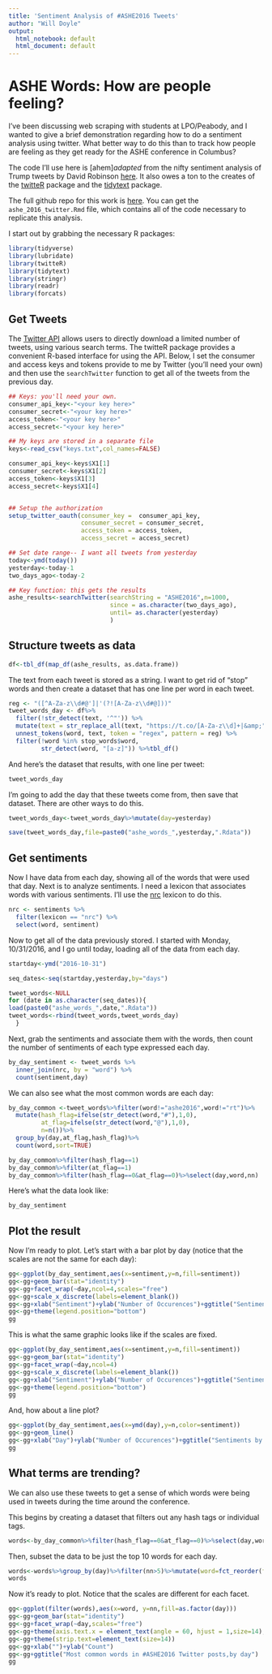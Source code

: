 ```yaml
---
title: 'Sentiment Analysis of #ASHE2016 Tweets'
author: "Will Doyle"
output:
  html_notebook: default
  html_document: default
---
```


# ASHE Words: How are people feeling?

I've been discussing web scraping with students at LPO/Peabody, and I wanted to give a brief demonstration regarding how to do a sentiment analysis using twitter. What better way to do this than to track how people are feeling as they get ready for the ASHE conference in Columbus? 

The code I'll use here is [ahem]*adapted* from the nifty sentiment analysis of Trump tweets by David Robinson [here](http://varianceexplained.org/r/trump-tweets/). It also owes a ton to the creates of the [twitteR](https://cran.r-project.org/web/packages/twitteR/index.html) package and the [tidytext](https://cran.r-project.org/web/packages/tidytext/vignettes/tidytext.html) package.


The full github repo for this work is [here](https://github.com/wdoyle42/ashe_2016_twitter). You can get the `ashe_2016_twitter.Rmd` file, which contains all of the code necessary to replicate this analysis. 

I start out by grabbing the necessary R packages:
```r
library(tidyverse)
library(lubridate)
library(twitteR)
library(tidytext)
library(stringr)
library(readr)
library(forcats)
```


## Get Tweets

The [Twitter API](https://dev.twitter.com/overview/api) allows users to directly download a limited number of tweets, using various search terms. The twitteR package provides a convenient R-based interface for using the API. Below, I set the consumer and access keys and tokens provide to me by Twitter (you'll need your own) and then use the `searchTwitter` function to get all of the tweets from the previous day. 


```r
## Keys: you'll need your own. 
consumer_api_key<-"<your key here>"
consumer_secret<-"<your key here>"
access_token<-"<your key here>"
access_secret<-"<your key here>"

## My keys are stored in a separate file
keys<-read_csv("keys.txt",col_names=FALSE)

consumer_api_key<-keys$X1[1]
consumer_secret<-keys$X1[2]
access_token<-keys$X1[3]
access_secret<-keys$X1[4]


## Setup the authorization
setup_twitter_oauth(consumer_key =  consumer_api_key,
                    consumer_secret = consumer_secret,
                    access_token = access_token,
                    access_secret = access_secret)

## Set date range-- I want all tweets from yesterday
today<-ymd(today())
yesterday<-today-1
two_days_ago<-today-2

## Key function: this gets the results
ashe_results<-searchTwitter(searchString = "ASHE2016",n=1000,
                            since = as.character(two_days_ago),
                            until= as.character(yesterday)
                            )
```

## Structure tweets as data

```r
df<-tbl_df(map_df(ashe_results, as.data.frame))
```

The text from each tweet is stored as a string. I want to get rid of "stop" words and then create a dataset that has one line per word in each tweet. 

```r
reg <- "([^A-Za-z\\d#@']|'(?![A-Za-z\\d#@]))"
tweet_words_day <- df%>%
  filter(!str_detect(text, '^"')) %>%
  mutate(text = str_replace_all(text, "https://t.co/[A-Za-z\\d]+|&amp;", "")) %>%
  unnest_tokens(word, text, token = "regex", pattern = reg) %>%
  filter(!word %in% stop_words$word,
         str_detect(word, "[a-z]")) %>%tbl_df()
```

And here's the dataset that results, with one line per tweet:

```r
tweet_words_day
```

I'm going to add the day that these tweets come from, then save that dataset. There are other ways to do this. 
```r
tweet_words_day<-tweet_words_day%>%mutate(day=yesterday)

save(tweet_words_day,file=paste0("ashe_words_",yesterday,".Rdata"))
```

## Get sentiments

Now I have data from each day, showing all of the words that were used that day. Next is to analyze sentiments. I need a lexicon that associates words with various sentiments. I'll use the [nrc](http://saifmohammad.com/WebPages/NRC-Emotion-Lexicon.htm) lexicon to do this. 

```r

nrc <- sentiments %>%
  filter(lexicon == "nrc") %>%
  select(word, sentiment)
```

Now to get all of the data previously stored. I started with Monday, 10/31/2016, and I go until today, loading all of the data from each day. 

```r
startday<-ymd("2016-10-31")

seq_dates<-seq(startday,yesterday,by="days")

tweet_words<-NULL
for (date in as.character(seq_dates)){
load(paste0("ashe_words_",date,".Rdata"))
tweet_words<-rbind(tweet_words,tweet_words_day)
  }
```

Next, grab the sentiments and associate them with the words, then count the number of sentiments of each type expressed each day. 
```r
by_day_sentiment <- tweet_words %>%
  inner_join(nrc, by = "word") %>%
  count(sentiment,day)
```

We can also see what the most common words are each day:
```r

by_day_common <-tweet_words%>%filter(word!="ashe2016",word!="rt")%>%
  mutate(hash_flag=ifelse(str_detect(word,"#"),1,0),
         at_flag=ifelse(str_detect(word,"@"),1,0),
         n=n())%>%
  group_by(day,at_flag,hash_flag)%>%
  count(word,sort=TRUE)

by_day_common%>%filter(hash_flag==1)  
by_day_common%>%filter(at_flag==1)  
by_day_common%>%filter(hash_flag==0&at_flag==0)%>%select(day,word,nn)


```


Here's what the data look like:
```r
by_day_sentiment
```


## Plot the result

Now I'm ready to plot. Let's start with a bar plot by day (notice that the scales are not the same for each day):


```r
gg<-ggplot(by_day_sentiment,aes(x=sentiment,y=n,fill=sentiment))
gg<-gg+geom_bar(stat="identity")
gg<-gg+facet_wrap(~day,ncol=4,scales="free")
gg<-gg+scale_x_discrete(labels=element_blank())
gg<-gg+xlab("Sentiment")+ylab("Number of Occurences")+ggtitle("Sentiments by Day")
gg<-gg+theme(legend.position="bottom")
gg
```

This is what the same graphic looks like if the scales are fixed. 

```r
gg<-ggplot(by_day_sentiment,aes(x=sentiment,y=n,fill=sentiment))
gg<-gg+geom_bar(stat="identity")
gg<-gg+facet_wrap(~day,ncol=4)
gg<-gg+scale_x_discrete(labels=element_blank())
gg<-gg+xlab("Sentiment")+ylab("Number of Occurences")+ggtitle("Sentiments by Day")
gg<-gg+theme(legend.position="bottom")
gg
```


And, how about a line plot?

```r
gg<-ggplot(by_day_sentiment,aes(x=ymd(day),y=n,color=sentiment))
gg<-gg+geom_line()
gg<-gg+xlab("Day")+ylab("Number of Occurences")+ggtitle("Sentiments by Day")
gg
```

## What terms are trending?

We can also use these tweets to get a sense of which words were being used in tweets during the time around the conference. 

This begins by creating a dataset that filters out any hash tags or individual tags.  

```r

words<-by_day_common%>%filter(hash_flag==0&at_flag==0)%>%select(day,word,nn)
```

Then, subset the data to be just the top 10 words for each day.

```r
words<-words%>%group_by(day)%>%filter(nn>5)%>%mutate(word=fct_reorder(f=as.factor(word),x=nn))%>%top_n(10, nn)
words
```

Now it's ready to plot. Notice that the scales are different for each facet. 
```r
gg<-ggplot(filter(words),aes(x=word, y=nn,fill=as.factor(day)))
gg<-gg+geom_bar(stat="identity")
gg<-gg+facet_wrap(~day,scales="free")
gg<-gg+theme(axis.text.x = element_text(angle = 60, hjust = 1,size=14),legend.position="none")
gg<-gg+theme(strip.text=element_text(size=14))
gg<-gg+xlab("")+ylab("Count")
gg<-gg+ggtitle("Most common words in #ASHE2016 Twitter posts,by day")
gg

```
